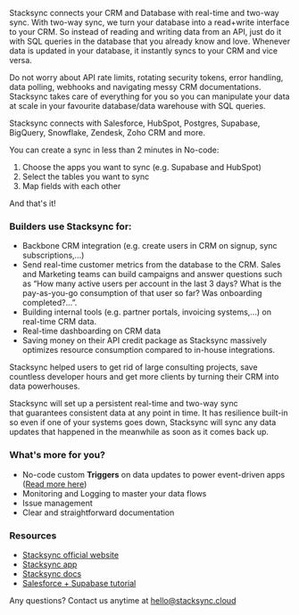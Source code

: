 Stacksync connects your CRM and Database with real-time and two-way sync. With two-way sync, we turn your database into a read+write interface to your CRM. So instead of reading and writing data from an API, just do it with SQL queries in the database that you already know and love. Whenever data is updated in your database, it instantly syncs to your CRM and vice versa.

Do not worry about API rate limits, rotating security tokens, error handling, data polling, webhooks and navigating messy CRM documentations. Stacksync takes care of everything for you so you can manipulate your data at scale in your favourite database/data warehouse with SQL queries.

Stacksync connects with Salesforce, HubSpot, Postgres, Supabase, BigQuery, Snowflake, Zendesk, Zoho CRM and more.

You can create a sync in less than 2 minutes in No-code:

1. Choose the apps you want to sync (e.g. Supabase and HubSpot)
2. Select the tables you want to sync
3. Map fields with each other

And that's it!

### Builders use Stacksync for:

- Backbone CRM integration (e.g. create users in CRM on signup, sync subscriptions,...)
- Send real-time customer metrics from the database to the CRM. Sales and Marketing teams can build campaigns and answer questions such as “How many active users per account in the last 3 days? What is the pay-as-you-go consumption of that user so far? Was onboarding completed?...”.
- Building internal tools (e.g. partner portals, invoicing systems,...) on real-time CRM data.
- Real-time dashboarding on CRM data
- Saving money on their API credit package as Stacksync massively optimizes resource consumption compared to in-house integrations.

Stacksync helped users to get rid of large consulting projects, save countless developer hours and get more clients by turning their CRM into data powerhouses.

Stacksync will set up a persistent real-time and two-way sync that guarantees consistent data at any point in time. It has resilience built-in so even if one of your systems goes down, Stacksync will sync any data updates that happened in the meanwhile as soon as it comes back up.

### What's more for you?

- No-code custom **Triggers** on data updates to power event-driven apps ([Read more here](https://docs.stacksync.cloud/guides/event-triggers))
- Monitoring and Logging to master your data flows
- Issue management
- Clear and straightforward documentation

### Resources

- [Stacksync official website](https://www.stacksync.cloud/)
- [Stacksync app](https://app.stacksync.cloud/)
- [Stacksync docs](https://docs.stacksync.cloud/)
- [Salesforce + Supabase tutorial](https://docs.stacksync.cloud/guides/two-way-sync-salesforce-and-postgres)

Any questions? Contact us anytime at [hello@stacksync.cloud](mailto:hello@stacksync.cloud)
